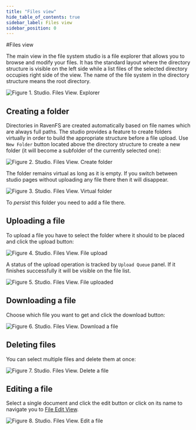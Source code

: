 ```yaml
---
title: "Files view"
hide_table_of_contents: true
sidebar_label: Files view
sidebar_position: 0
---
```



#Files view

The main view in the file system studio is a file explorer that allows you to browse and modify your files. It has the standard layout where
the directory structure is visible on the left side while a list files of the selected directory occupies right side of the view. The name of the file system
in the directory structure means the root directory.

![Figure 1. Studio. Files View. Explorer](./assets/files-view-explorer.png)  

## Creating a folder

Directories in RavenFS are created automatically based on file names which are always full paths. The studio provides a feature to create
folders virtually in order to build the appropriate structure before a file upload. Use `New Folder` button located above the directory 
structure to create a new folder (it will become a subfolder of the currently selected one):

![Figure 2. Studio. Files View. Create folder](./assets/files-view-create-folder.png)  

The folder remains virtual as long as it is empty. If you switch between studio pages without uploading any file there then it will disappear.

![Figure 3. Studio. Files View. Virtual folder](./assets/files-view-empty-folder.png)  

To *persist* this folder you need to add a file there.

## Uploading a file

To upload a file you have to select the folder where it should to be placed and click the upload button:

![Figure 4. Studio. Files View. File upload](./assets/files-view-upload.png)  

A status of the upload operation is tracked by `Upload Queue` panel. If it finishes successfully it will be visible on the file list.

![Figure 5. Studio. Files View. File uploaded](./assets/files-view-file-uploaded.png)  

## Downloading a file

Choose which file you want to get and click the download button:

![Figure 6. Studio. Files View. Download a file](./assets/files-view-download-file.png)  

## Deleting files

You can select multiple files and delete them at once:

![Figure 7. Studio. Files View. Delete a file](./assets/files-view-delete-files.png)  

## Editing a file

Select a single document and click the edit button or click on its name to navigate you to [File Edit View](./file-edit-view).

![Figure 8. Studio. Files View. Edit a file](./assets/files-view-edit-file.png)  
